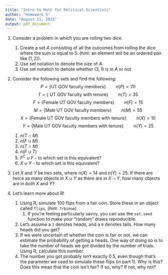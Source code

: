 ```yaml
---
title: "Intro to Math for Political Scientists"
author: "Homework 5"
date: "August 21, 2015"
output: pdf_document
---
```

1. Consider a problem in which you are rolling two dice.
    1. Create a set $A$ consisting of all the outcomes from rolling the dice where the sum is equal to 5. (hint: an element will be an ordered pair like $(1,2)$).
    2. Use set notation to denote the size of $A$. 
    3. Use set notation to denote whether $(3,1)$ is in $A$ or not
    
2. Consider the following sets and find the following:
$$P = \left\{ \text{UT GOV faculty members} \right\} \qquad n(P) = 70$$
$$T = \left\{ \text{ UT GOV faculty with tenure} \right\} \qquad n(T) = 35$$
$$F = \left\{ \text{Female UT GOV faculty members} \right\} \qquad n(F) = 15$$
$$M = \left\{ \text{Male UT GOV faculty members} \right\} \qquad n(M) = 55$$
$$X = \left\{ \text{Female UT GOV faculty members with tenure} \right\} \qquad n(X) = 10$$
$$Y = \left\{ \text{Male UT GOV faculty members with tenure} \right\} \qquad n(Y) = 25$$
    1. $n(T \cap M)$
    2. $n(F \cup M)$
    3. $n(T \cap M)$
    4. $n(F \cup T)$
    5. $F^C \cup F$ - to which set is this equivalent? 
    6. $X \cup Y$ - to which set is this equivalent? 

3. Let $X$ and $Y$ be two sets, where $n(X) =14$ and $n(Y) =25$. If there are twice as many objects in $X \cup Y$ as there are in $X \cap Y$, how many objects are in *both* $X$ and $Y$?

4. Let's learn more about R!
    1. Using R, simulate 100 flips from a fair coin. Store these in an object called `flips`. (hint: `?rbinom`)
        1. If you're feeling particularly savvy, you can use the `set.seed` function to make your "random" draws reproducible. 
    2. Let's assume a `1` denotes heads, and a `0` denotes tails. How many heads did you get? 
    3. If we were uncertain of whether the coin is fair or not, we can estimate the probability of getting a heads. One way of doing so is to take the number of heads we got divided by the number of trials. Using R, calculate this number. 
    4. The number you got probably isn't exactly 0.5, even though that's the parameter we used to simulate these flips (in part 1). Why is this? Does this mean that the coin isn't fair? If so, why? If not, why not? 